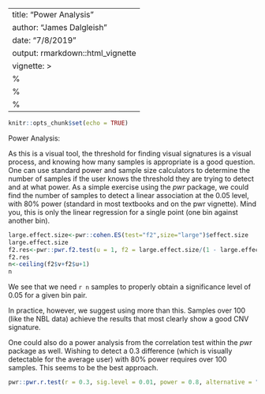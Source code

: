 
<style>
  .main-container {
    max-width: 1200px !important;
  }
</style>
<style type="text/css">
.main-container {
  max-width: 1200px;
  margin-left: auto;
  margin-right: auto;
}
</style>

---
title: "Power Analysis"
author: "James Dalgleish"
date: "7/8/2019"
output: rmarkdown::html_vignette
vignette: >
 %\VignetteEngine{knitr::rmarkdown}
 %\VignetteIndexEntry{Creating the TARGET Input matrix from public data}
 %\VignetteEncoding{UTF-8}
---

```r
knitr::opts_chunk$set(echo = TRUE)
```

Power Analysis:


As this is a visual tool, the threshold for finding visual signatures is a visual process, and knowing how many samples is appropriate is a good question. One can use standard power and sample size calculators to determine the number of samples if the user knows the threshold they are trying to detect and at what power. As a simple exercise using the *pwr* package, we could find the number of samples to detect a linear association at the 0.05 level, with 80% power (standard in most textbooks and on the pwr vignette). Mind you, this is only the linear regression for a single point (one bin against another bin).
```r
large.effect.size<-pwr::cohen.ES(test="f2",size="large")$effect.size
large.effect.size
f2.res<-pwr::pwr.f2.test(u = 1, f2 = large.effect.size/(1 - large.effect.size), sig.level = 0.05, power = 0.8)
f2.res
n<-ceiling(f2$v+f2$u+1)
n
```


We see that we need `r n` samples to properly obtain a significance level of 0.05 for a given bin pair.

In practice, however, we suggest using more than this. Samples over 100 (like the NBL data) achieve the results that most clearly show a good CNV signature.

One could also do a power analysis from the correlation test within the *pwr* package as well. Wishing to detect a 0.3 difference (which is visually detectable for the average user) with 80% power requires over 100 samples. This seems to be the best approach.
```r
pwr::pwr.r.test(r = 0.3, sig.level = 0.01, power = 0.8, alternative = "greater")$n %>% ceiling()
```

